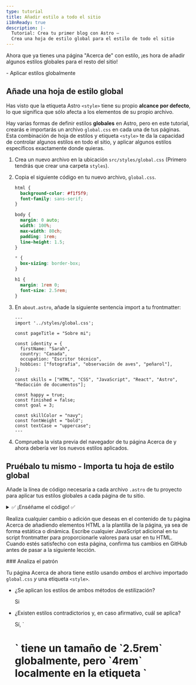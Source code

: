 ```yaml
---
type: tutorial
title: Añadir estilo a todo el sitio
i18nReady: true
description: |-
  Tutorial: Crea tu primer blog con Astro —
  Crea una hoja de estilo global para el estilo de todo el sitio
---
```



Ahora que ya tienes una página "Acerca de" con estilo, ¡es hora de añadir algunos estilos globales para el resto del sitio!

<PreCheck>
  - Aplicar estilos globalmente
</PreCheck>

## Añade una hoja de estilo global

Has visto que la etiqueta Astro `<style>` tiene su propio **alcance por defecto**, lo que significa que sólo afecta a los elementos de su propio archivo.

Hay varias formas de definir estilos **globales** en Astro, pero en este tutorial, crearás e importarás un archivo `global.css` en cada una de tus páginas. Esta combinación de hoja de estilos y etiqueta `<style>` te da la capacidad de controlar algunos estilos en todo el sitio, y aplicar algunos estilos específicos exactamente donde quieras.

1. Crea un nuevo archivo en la ubicación `src/styles/global.css` (Primero tendrás que crear una carpeta `styles`).

2. Copia el siguiente código en tu nuevo archivo, `global.css`.

    ```css title="src/styles/global.css"
    html {
      background-color: #f1f5f9;
      font-family: sans-serif;
    }

    body {
      margin: 0 auto;
      width: 100%;
      max-width: 80ch;
      padding: 1rem;
      line-height: 1.5;
    }

    * {
      box-sizing: border-box;
    }

    h1 {
      margin: 1rem 0;
      font-size: 2.5rem;
    }
    ```

3. En `about.astro`, añade la siguiente sentencia import a tu frontmatter: 

    ```astro title="src/pages/about.astro" ins={2}
    ---
    import '../styles/global.css';

    const pageTitle = "Sobre mi";

    const identity = {
      firstName: "Sarah",
      country: "Canada",
      occupation: "Escritor técnico",
      hobbies: ["fotografia", "observación de aves", "peñarol"],
    };

    const skills = ["HTML", "CSS", "JavaScript", "React", "Astro", "Redacción de documentos"];

    const happy = true;
    const finished = false;
    const goal = 3;

    const skillColor = "navy";
    const fontWeight = "bold";
    const textCase = "uppercase";
    ---
    ```

4. Comprueba la vista previa del navegador de tu página Acerca de y ahora debería ver los nuevos estilos aplicados.

<Box icon="puzzle-piece">

## Pruébalo tu mismo - Importa tu hoja de estilo global

Añade la línea de código necesaria a cada archivo `.astro` de tu proyecto para aplicar tus estilos globales a cada página de tu sitio.

<details>
<summary>✅ ¡Enséñame el código! ✅</summary>

Añade la siguiente sentencia import a los otros dos archivos de página: `src/pages/index.astro` y `src/pages/blog.astro`.

```astro title="src/pages/index.astro" ins={2}
---
import '../styles/global.css';
---
```
</details>
</Box>

Realiza cualquier cambio o adición que deseas en el contenido de tu página Acerca de añadiendo elementos HTML a la plantilla de la página, ya sea de forma estática o dinámica. Escribe cualquier JavaScript adicional en tu script frontmatter para proporcionarle valores para usar en tu HTML. Cuando estés satisfecho con esta página, confirma tus cambios en GitHub antes de pasar a la siguiente lección.

<Box icon="question-mark">
### Analiza el patrón

Tu página Acerca de ahora tiene estilo usando *ambos* el archivo importado `global.css` *y* una etiqueta `<style>`.

- ¿Se aplican los estilos de ambos métodos de estilización?

    <p>
      <Spoiler>Si</Spoiler>
    </p>

- ¿Existen estilos contradictorios y, en caso afirmativo, cuál se aplica?

    <p>
      <Spoiler>Sí, `<h1>` tiene un tamaño de `2.5rem` globalmente, pero `4rem` localmente en la etiqueta `<style>`. La regla `4rem` local se aplica en la página Acerca de.</Spoiler>
    </p>

- Describe cómo funcionan juntos `global.css` y `<style>`.

    <p>
      <Spoiler>Cuando se definen estilos contradictorios tanto a nivel global como en la etiqueta local `<style>` de una página, los estilos locales deberían sobrescribir cualquier estilo global. (Pero puede haber otros factores implicados, así que inspecciona siempre visualmente tu sitio para asegurarte de que los estilos se aplican correctamente).</Spoiler>
    </p>

- ¿Cómo decidir si declarar un estilo en un archivo `global.css` o en una etiqueta `<style>`?

    <p>
      <Spoiler>Si quieres que un estilo se aplique a todo el sitio, elige un archivo `global.css`. Sin embargo, si desea que los estilos se apliquen sólo al contenido HTML de un único archivo `.astro` y no afecten a otros elementos del sitio, deberá elegir una etiqueta `<style>`.</Spoiler>
    </p>

</Box>



<Box icon="check-list">
## Checklist

<Checklist>
- [ ] Puedo añadir estilos CSS globales importando un archivo `.css`.
</Checklist>
</Box>

### Recursos
- [Comparación entre la sintaxis Astro y JSX](/es/core-concepts/astro-syntax/#diferencias-entre-astro-y-jsx)

- [Etiqueta Astro `<style>`.](/es/guides/styling/#estilando-en-astro)

- [Variables CSS en Astro](/es/guides/styling/#variables-de-css)